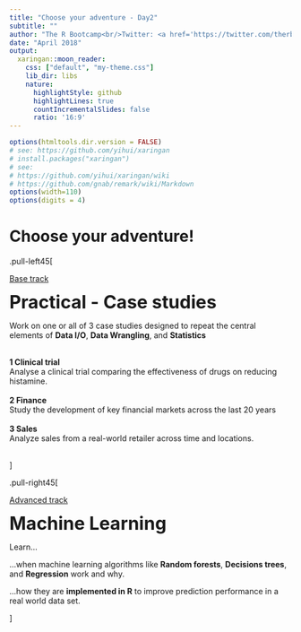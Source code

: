 ```yaml
---
title: "Choose your adventure - Day2"
subtitle: ""
author: "The R Bootcamp<br/>Twitter: <a href='https://twitter.com/therbootcamp'>@therbootcamp</a>"
date: "April 2018"
output:
  xaringan::moon_reader:
    css: ["default", "my-theme.css"]
    lib_dir: libs
    nature:
      highlightStyle: github
      highlightLines: true
      countIncrementalSlides: false
      ratio: '16:9'
---
```




```r
options(htmltools.dir.version = FALSE)
# see: https://github.com/yihui/xaringan
# install.packages("xaringan")
# see: 
# https://github.com/yihui/xaringan/wiki
# https://github.com/gnab/remark/wiki/Markdown
options(width=110)
options(digits = 4)
```

# Choose your adventure!

.pull-left45[

<u>Base track</u><br>

<font size="6"><b>Practical - Case studies</b></font><br>

Work on one or all of 3 case studies designed to repeat the central elements of **Data I/O**, **Data Wrangling**, and **Statistics**<br><br>

<b>1 Clinical trial</b><br>
Analyse a clinical trial comparing the effectiveness of drugs on reducing histamine.<br><br>
<b>2 Finance</b><br>
Study the development of key financial markets across the last 20 years<br><br>
<b>3 Sales</b><br>
Analyze sales from a real-world retailer across time and locations.<br><br>

]

.pull-right45[

<u>Advanced track</u><br>

<font size="6"><b>Machine Learning</b></font><br>

Learn... 

...when machine learning algorithms like **Random forests**, **Decisions trees**, and **Regression** work and why.

...how they are **implemented in R** to improve prediction performance in a real world data set.  

]




